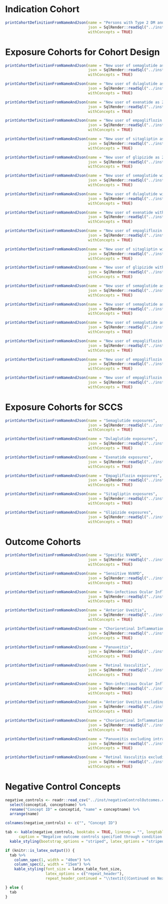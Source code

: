 # Indication Cohort

```{r indication-cohort, echo=FALSE, results="asis", warning=FALSE, message=FALSE}

printCohortDefinitionFromNameAndJson(name = "Persons with Type 2 DM and no prior T1DM or secondary Diabetes",
                                     json = SqlRender::readSql("../inst/cohorts/50.json"),
                                     withConcepts = TRUE)
```

# Exposure Cohorts for Cohort Design

```{r exposore-cohort-cohort-design, echo=FALSE, results="asis", warning=FALSE, message=FALSE}

printCohortDefinitionFromNameAndJson(name = "New user of semaglutide as 2nd line prior T2DM and metformin",
                                     json = SqlRender::readSql("../inst/cohorts/201.json"),
                                     withConcepts = TRUE)

printCohortDefinitionFromNameAndJson(name = "New user of dulaglutide as 2nd line prior T2DM and metformin",
                                     json = SqlRender::readSql("../inst/cohorts/211.json"),
                                     withConcepts = TRUE)

printCohortDefinitionFromNameAndJson(name = "New user of exenatide as 2nd line prior T2DM and metformin",
                                     json = SqlRender::readSql("../inst/cohorts/212.json"),
                                     withConcepts = TRUE)

printCohortDefinitionFromNameAndJson(name = "New user of empagliflozin as 2nd line prior T2DM and metformin",
                                     json = SqlRender::readSql("../inst/cohorts/213.json"),
                                     withConcepts = TRUE)

printCohortDefinitionFromNameAndJson(name = "New user of sitagliptin as 2nd line prior T2DM and metformin",
                                     json = SqlRender::readSql("../inst/cohorts/214.json"),
                                     withConcepts = TRUE)

printCohortDefinitionFromNameAndJson(name = "New user of glipizide as 2nd line prior T2DM and metformin",
                                     json = SqlRender::readSql("../inst/cohorts/215.json"),
                                     withConcepts = TRUE)

printCohortDefinitionFromNameAndJson(name = "New user of semaglutide with prior T2DM",
                                     json = SqlRender::readSql("../inst/cohorts/301.json"),
                                     withConcepts = TRUE)

printCohortDefinitionFromNameAndJson(name = "New user of dulaglutide with prior T2DM",
                                     json = SqlRender::readSql("../inst/cohorts/311.json"),
                                     withConcepts = TRUE)

printCohortDefinitionFromNameAndJson(name = "New user of exenatide with prior T2DM",
                                     json = SqlRender::readSql("../inst/cohorts/312.json"),
                                     withConcepts = TRUE)

printCohortDefinitionFromNameAndJson(name = "New user of empagliflozin with prior T2DM",
                                     json = SqlRender::readSql("../inst/cohorts/313.json"),
                                     withConcepts = TRUE)

printCohortDefinitionFromNameAndJson(name = "New user of sitagliptin with prior T2DM",
                                     json = SqlRender::readSql("../inst/cohorts/314.json"),
                                     withConcepts = TRUE)

printCohortDefinitionFromNameAndJson(name = "New user of glipizide with prior T2DM",
                                     json = SqlRender::readSql("../inst/cohorts/315.json"),
                                     withConcepts = TRUE)

printCohortDefinitionFromNameAndJson(name = "New user of semaglutide as 2nd line prior T2DM and metformin Dec2017-Jan2020",
                                     json = SqlRender::readSql("../inst/cohorts/401.json"),
                                     withConcepts = TRUE)

printCohortDefinitionFromNameAndJson(name = "New user of semaglutide as 2nd line prior T2DM and metformin Feb2020-June2021",
                                     json = SqlRender::readSql("../inst/cohorts/402.json"),
                                     withConcepts = TRUE)

printCohortDefinitionFromNameAndJson(name = "New user of semaglutide as 2nd line prior T2DM and metformin July2021-Dec2024",
                                     json = SqlRender::readSql("../inst/cohorts/403.json"),
                                     withConcepts = TRUE)

printCohortDefinitionFromNameAndJson(name = "New user of empagliflozin as 2nd line prior T2DM and metformin Dec2017-Jan2020",
                                     json = SqlRender::readSql("../inst/cohorts/411.json"),
                                     withConcepts = TRUE)

printCohortDefinitionFromNameAndJson(name = "New user of empagliflozin as 2nd line prior T2DM and metformin Feb2020-June2021",
                                     json = SqlRender::readSql("../inst/cohorts/412.json"),
                                     withConcepts = TRUE)

printCohortDefinitionFromNameAndJson(name = "New user of empagliflozin as 2nd line prior T2DM and metformin July2021-Dec2024",
                                     json = SqlRender::readSql("../inst/cohorts/413.json"),
                                     withConcepts = TRUE)

```

# Exposure Cohorts for SCCS

```{r exposore-cohort-scss, echo=FALSE, results="asis", warning=FALSE, message=FALSE}

printCohortDefinitionFromNameAndJson(name = "Semaglutide exposures",
                                     json = SqlRender::readSql("../inst/cohorts/101.json"),
                                     withConcepts = TRUE)

printCohortDefinitionFromNameAndJson(name = "Dulaglutide exposures",
                                     json = SqlRender::readSql("../inst/cohorts/102.json"),
                                     withConcepts = TRUE)

printCohortDefinitionFromNameAndJson(name = "Exenatide exposures",
                                     json = SqlRender::readSql("../inst/cohorts/103.json"),
                                     withConcepts = TRUE)

printCohortDefinitionFromNameAndJson(name = "Empagliflozin exposures",
                                     json = SqlRender::readSql("../inst/cohorts/104.json"),
                                     withConcepts = TRUE)

printCohortDefinitionFromNameAndJson(name = "Sitagliptin exposures",
                                     json = SqlRender::readSql("../inst/cohorts/105.json"),
                                     withConcepts = TRUE)

printCohortDefinitionFromNameAndJson(name = "Glipizide exposures",
                                     json = SqlRender::readSql("../inst/cohorts/106.json"),
                                     withConcepts = TRUE)
```

# Outcome Cohorts


```{r outcome-cohorts, echo=FALSE, results="asis", warning=FALSE, message=FALSE}

printCohortDefinitionFromNameAndJson(name = "Specific NVAMD",
                                     json = SqlRender::readSql("../inst/cohorts/1.json"),
                                     withConcepts = TRUE)

printCohortDefinitionFromNameAndJson(name = "Sensitive NVAMD",
                                     json = SqlRender::readSql("../inst/cohorts/2.json"),
                                     withConcepts = TRUE)

printCohortDefinitionFromNameAndJson(name = "Non-infectious Ocular Inflammation",
                                     json = SqlRender::readSql("../inst/cohorts/3.json"),
                                     withConcepts = TRUE)

printCohortDefinitionFromNameAndJson(name = "Anterior Uveitis",
                                     json = SqlRender::readSql("../inst/cohorts/4.json"),
                                     withConcepts = TRUE)

printCohortDefinitionFromNameAndJson(name = "Chorioretinal Inflammation",
                                     json = SqlRender::readSql("../inst/cohorts/5.json"),
                                     withConcepts = TRUE)

printCohortDefinitionFromNameAndJson(name = "Panuveitis",
                                     json = SqlRender::readSql("../inst/cohorts/6.json"),
                                     withConcepts = TRUE)

printCohortDefinitionFromNameAndJson(name = "Retinal Vasculitis",
                                     json = SqlRender::readSql("../inst/cohorts/7.json"),
                                     withConcepts = TRUE)

printCohortDefinitionFromNameAndJson(name = "Non-infectious Ocular Inflammation excluding intraocular surgery",
                                     json = SqlRender::readSql("../inst/cohorts/8.json"),
                                     withConcepts = TRUE)

printCohortDefinitionFromNameAndJson(name = "Anterior Uveitis excluding intraocular surgery",
                                     json = SqlRender::readSql("../inst/cohorts/9.json"),
                                     withConcepts = TRUE)

printCohortDefinitionFromNameAndJson(name = "Chorioretinal Inflammation excluding intraocular surgery",
                                     json = SqlRender::readSql("../inst/cohorts/10.json"),
                                     withConcepts = TRUE)

printCohortDefinitionFromNameAndJson(name = "Panuveitis excluding intraocular surgery",
                                     json = SqlRender::readSql("../inst/cohorts/11.json"),
                                     withConcepts = TRUE)

printCohortDefinitionFromNameAndJson(name = "Retinal Vasculitis excluding intraocular surgery",
                                     json = SqlRender::readSql("../inst/cohorts/12.json"),
                                     withConcepts = TRUE)
```



# Negative Control Concepts

\captionsetup{labelformat=empty}

```{r, echo=FALSE, warning=FALSE, message=FALSE}
negative_controls <- readr::read_csv("../inst/negativeControlOutcomes.csv") %>%
  select(conceptid, conceptname) %>%
  rename("Concept ID" = conceptid, "name" = conceptname) %>%
  arrange(name)

colnames(negative_controls) <- c("", "Concept ID")

tab <- kable(negative_controls, booktabs = TRUE, linesep = "", longtable = TRUE,
      caption = "Negative outcome controls specified through condition occurrences that map to (a descendent of) the indicated concept ID") %>%
  kable_styling(bootstrap_options = "striped", latex_options = "striped")

if (knitr::is_latex_output()) {
  tab %>%
    column_spec(1, width = "40em") %>%
    column_spec(2, width = "15em") %>%
    kable_styling(font_size = latex_table_font_size,
                  latex_options = c("repeat_header"),
                  repeat_header_continued = "\\textit{(Continued on Next Page...)}")

} else {
  tab
}
```
